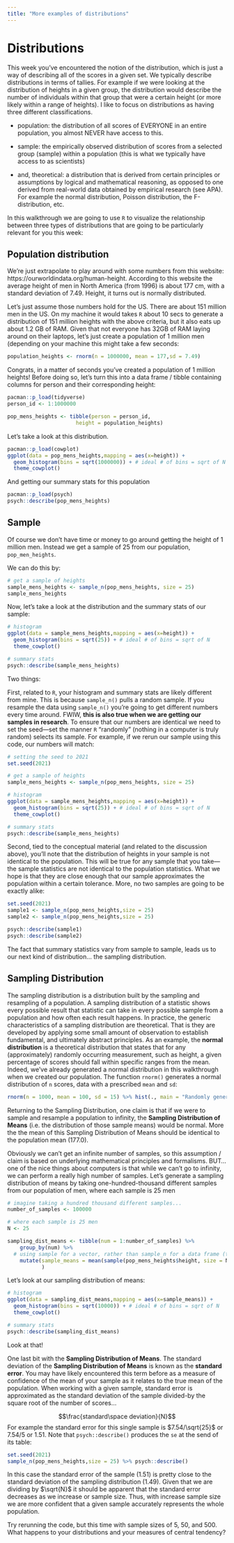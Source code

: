 ```yaml
---
title: "More examples of distributions"
---
```


# Distributions

This week you've encountered the notion of the distribution, which is just a way of describing all of the scores in a given set. We typically describe distributions in terms of tallies. For example if we were looking at the distribution of heights in a given group, the distribution would describe the number of individuals within that group that were a certain height (or more likely within a range of heights). I like to focus on distributions as having three different classifications.

-   population: the distribution of all scores of EVERYONE in an entire population, you almost NEVER have access to this.

-   sample: the empirically observed distribution of scores from a selected group (sample) within a population (this is what we typically have access to as scientists)

-   and, theoretical: a distribution that is derived from certain principles or assumptions by logical and mathematical reasoning, as opposed to one derived from real-world data obtained by empirical research (see APA). For example the normal distribution, Poisson distribution, the F-distribution, etc.

In this walkthrough we are going to use `R` to visualize the relationship between three types of distributions that are going to be particularly relevant for you this week:

## Population distribution

We're just extrapolate to play around with some numbers from this website: https://ourworldindata.org/human-height. According to this website the average height of men in North America (from 1996) is about 177 cm, with a standard deviation of 7.49. Height, it turns out is normally distributed.

Let's just assume those numbers hold for the US. There are about 151 million men in the US. On my machine it would takes `R` about 10 secs to generate a distribution of 151 million heights with the above criteria, but it also eats up about 1.2 GB of RAM. Given that not everyone has 32GB of RAM laying around on their laptops, let's just create a population of 1 million men (depending on your machine this might take a few seconds:

```r
population_heights <- rnorm(n = 1000000, mean = 177,sd = 7.49)
```

Congrats, in a matter of seconds you've created a population of 1 million heights! Before doing so, let's turn this into a data frame / tibble containing columns for person and their corresponding height:

```r
pacman::p_load(tidyverse)
person_id <- 1:1000000

pop_mens_heights <- tibble(person = person_id,
                      height = population_heights)
```

Let's take a look at this distribution.

```r
pacman::p_load(cowplot)
ggplot(data = pop_mens_heights,mapping = aes(x=height)) +
  geom_histogram(bins = sqrt(1000000)) + # ideal # of bins = sqrt of N
  theme_cowplot()
```

And getting our summary stats for this population

```r
pacman::p_load(psych)
psych::describe(pop_mens_heights)
```

## Sample

Of course we don't have time or money to go around getting the height of 1 million men. Instead we get a sample of 25 from our population, `pop_men_heights`.

We can do this by:

```r
# get a sample of heights
sample_mens_heights <- sample_n(pop_mens_heights, size = 25)
sample_mens_heights
```

Now, let's take a look at the distribution and the summary stats of our sample:

```r
# histogram
ggplot(data = sample_mens_heights,mapping = aes(x=height)) +
  geom_histogram(bins = sqrt(25)) + # ideal # of bins = sqrt of N
  theme_cowplot()

# summary stats
psych::describe(sample_mens_heights)
```

Two things:

First, related to `R`, your histogram and summary stats are likely different from mine. This is because `sample_n()` pulls a random sample. If you resample the data using `sample_n()` you're going to get different numbers every time around. FWIW, **this is also true when we are getting our samples in research**. To ensure that our numbers are identical we need to set the seed---set the manner `R` "randomly" (nothing in a computer is truly random) selects its sample. For example, if we rerun our sample using this code, our numbers will match:

```r
# setting the seed to 2021
set.seed(2021)

# get a sample of heights
sample_mens_heights <- sample_n(pop_mens_heights, size = 25)

# histogram
ggplot(data = sample_mens_heights,mapping = aes(x=height)) +
  geom_histogram(bins = sqrt(25)) + # ideal # of bins = sqrt of N
  theme_cowplot()

# summary stats
psych::describe(sample_mens_heights)
```

Second, tied to the conceptual material (and related to the discussion above), you'll note that the distribution of heights in your sample is not identical to the population. This will be true for any sample that you take---the sample statistics are not identical to the population statistics. What we hope is that they are close enough that our sample approximates the population within a certain tolerance. More, no two samples are going to be exactly alike:

```r
set.seed(2021)
sample1 <- sample_n(pop_mens_heights,size = 25)
sample2 <- sample_n(pop_mens_heights,size = 25)

psych::describe(sample1)
psych::describe(sample2)
```

The fact that summary statistics vary from sample to sample, leads us to our next kind of distribution... the sampling distribution.

## Sampling Distribution

The sampling distribution is a distribution built by the sampling and resampling of a population. A sampling distribution of a statistic shows every possible result that statistic can take in every possible sample from a population and how often each result happens. In practice, the generic characteristics of a sampling distribution are theoretical. That is they are developed by applying some small amount of observation to establish fundamental, and ultimately abstract principles. As an example, the **normal distribution** is a theoretical distribution that states that for any (approximately) randomly occurring measurement, such as height, a given percentage of scores should fall within specific ranges from the mean. Indeed, we've already generated a normal distribution in this walkthrough when we created our population. The function `rnorm()` generates a normal distribution of `n` scores, data with a prescribed `mean` and `sd`:

```r
rnorm(n = 1000, mean = 100, sd = 15) %>% hist(., main = "Randomly generated normal distribution")
```

Returning to the Sampling Distribution, one claim is that if we were to sample and resample a population to infinity, the **Sampling Distribution of Means** (i.e. the distribution of those sample means) would be normal. More the the mean of this Sampling Distribution of Means should be identical to the population mean (177.0).

Obviously we can't get an infinite number of samples, so this assumption / claim is based on underlying mathematical principles and formalisms. BUT... one of the nice things about computers is that while we can't go to infinity, we can perform a really high number of samples. Let's generate a sampling distribution of means by taking one-hundred-thousand different samples from our population of men, where each sample is 25 men

```r
# imagine taking a hundred thousand different samples...
number_of_samples <- 100000

# where each sample is 25 men
N <- 25

sampling_dist_means <- tibble(num = 1:number_of_samples) %>% 
    group_by(num) %>% 
  # using sample for a vector, rather than sample_n for a data frame (tibble)
    mutate(sample_means = mean(sample(pop_mens_heights$height, size = N, replace = TRUE)),
           )
```

Let's look at our sampling distribution of means:

```r
# histogram
ggplot(data = sampling_dist_means,mapping = aes(x=sample_means)) +
  geom_histogram(bins = sqrt(10000)) + # ideal # of bins = sqrt of N
  theme_cowplot()

# summary stats
psych::describe(sampling_dist_means)
```

Look at that!

One last bit with the **Sampling Distribution of Means**. The standard deviation of the **Sampling Distribution of Means** is known as the **standard error**. You may have likely encountered this term before as a measure of confidence of the mean of your sample as it relates to the true mean of the population. When working with a given sample, standard error is approximated as the standard deviation of the sample divided-by the square root of the number of scores...

$$\frac{standard\space deviation}{N}$$ For example the standard error for this single sample is $7.54/\sqrt{25}$ or 7.54/5 or 1.51. Note that `psych::describe()` produces the `se` at the send of its table:

```r
set.seed(2021)
sample_n(pop_mens_heights,size = 25) %>% psych::describe()
```

In this case the standard error of the sample (1.51) is pretty close to the standard deviation of the sampling distribution (1.49). Given that we are dividing by $\sqrt{N}$ it should be apparent that the standard error decreases as we increase or sample size. Thus, with increase sample size we are more confident that a given sample accurately represents the whole population.

Try rerunning the code, but this time with sample sizes of 5, 50, and 500. What happens to your distributions and your measures of central tendency?

